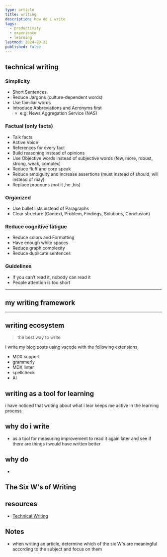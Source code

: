 ```yaml
---
type: article
title: writing
description: how do i write
tags:
  - productivity
  - experience
  - learning
lastmod: 2024-09-22
published: false
---
```


## technical writing

### Simplicity

- Short Sentences
- Reduce Jargons (culture-dependent words)
- Use familiar words
- Introduce Abbreviations and Acronyms first
  - e.g: News Aggregation Service (NAS)

### Factual (only facts)

- Talk facts
- Active Voice
- References for every fact
- Build reasoning instead of opinions
- Use Objective words instead of subjective words (few, more, robust, strong, weak, complex)
- Reduce fluff and corp speak
- Reduce ambiguity and increase assertions (must instead of should, will instead of may)
- Replace pronouns (not it ,he ,his)

### Organized

- Use bullet lists instead of Paragraphs
- Clear structure (Context, Problem, Findings, Solutions, Conclusion)

### Reduce cognitive fatigue

- Reduce colors and Formatting
- Have enough white spaces
- Reduce graph complexity
- Reduce duplicate sentences

### Guidelines

- If you can’t read it, nobody can read it
- People attention is too short

---

## my writing framework

---

## writing ecosystem

> the best way to write

I write my blog posts using vscode with the following extensions

- MDX support
- grammerly
- MDX linter
- spellcheck
- AI

## writing as a tool for learning

i have noticed that writing about what i lear keeps me active in the learning process

## why do i write

- as a tool for measuring improvement to read it again later and see if there are things i would have written better

## why do

-

## The Six W's of Writing

## resources

- [Technical Writing](https://www.emadelsaid.com/Technical%20Writing/)

## Notes

- when writing an article, determine which of the six W's are meaningful according to the subject and focus on them
